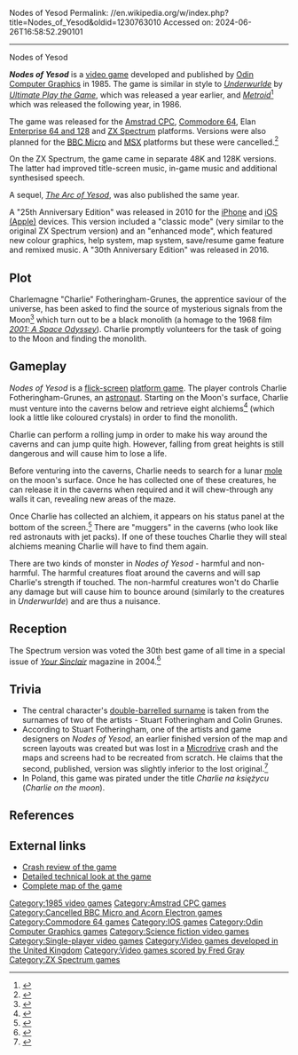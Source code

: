 Nodes of Yesod
Permalink: //en.wikipedia.org/w/index.php?title=Nodes_of_Yesod&oldid=1230763010
Accessed on: 2024-06-26T16:58:52.290101



------
Nodes of Yesod
{{Short description|1985 video game}}
{{Infobox video game
|title =
|image = Nodes of Yesod Cover.jpg
|caption = Cover art
|developer = [[Odin Computer Graphics]]
|publisher = 
|designer = Steve Wetherill, Colin Grunes, Stuart Fotheringham, Paul Salmon, Fred Gray
|engine = 
|released = 1985
|genre = [[Maze game|Maze]]; [[Platform game|Platform]]
|modes = [[Single-player video game|Single-player]]
|platforms = [[ZX Spectrum]], [[Amstrad CPC]], [[Commodore 64]], [[Enterprise 128|Enterprise 64/128]], [[iOS (Apple)]]
}}

'''''Nodes of Yesod''''' is a [[video game]] developed and published by [[Odin Computer Graphics]] in 1985. The game is similar in style to ''[[Underwurlde]]'' by ''[[Ultimate Play the Game]]'', which was released a year earlier, and ''[[Metroid (video game)|Metroid]]''<ref>{{cite web | url = http://www.kotaku.com.au/2015/08/this-week-in-games-the-floodgates-are-opening-we-have-video-games/ | title = This Week In Games: The Floodgates Are Opening, We Have Video Games | first = Mark | last = Serrels | date = August 24, 2015 | accessdate = July 10, 2016 | publisher = [[Kotaku Australia]] | quote = "Sort of like a 2D exploration game ala Metroid, Nodes of Yesod." }}</ref> which was released the following year, in 1986.

The game was released for the [[Amstrad CPC]], [[Commodore 64]], Elan [[Enterprise 128|Enterprise 64 and 128]] and [[ZX Spectrum]] platforms. Versions were also planned for the [[BBC Micro]] and [[MSX]] platforms but these were cancelled.<ref>{{cite web | url = http://www.nvg.ntnu.no/sinclair/industry/publishers/odin_interviews.htm| title = Odin Interview | accessdate = 2007-01-15 }}</ref>

On the ZX Spectrum, the game came in separate 48K and 128K versions. The latter had improved title-screen music, in-game music and additional synthesised speech.

A sequel, ''[[The Arc of Yesod]]'', was also published the same year.

A "25th Anniversary Edition" was released in 2010 for the [[iPhone]] and [[iOS (Apple)]] devices. This version included a "classic mode" (very similar to the original ZX Spectrum version) and an "enhanced mode", which featured new colour graphics, help system, map system, save/resume game feature and remixed music.  A "30th Anniversary Edition" was released in 2016.

==Plot==
Charlemagne "Charlie" Fotheringham-Grunes, the apprentice saviour of the universe, has been asked to find the source of mysterious signals from the Moon<ref>{{Cite web|url=http://www.crashonline.org.uk/19/nodes.htm|title=CRASH 19 - Nodes of Yesod}}</ref> which turn out to be a black monolith (a homage to the 1968 film ''[[2001: A Space Odyssey]]''). Charlie promptly volunteers for the task of going to the Moon and finding the monolith.

==Gameplay==
''Nodes of Yesod'' is a [[flick-screen]] [[platform game]]. The player controls Charlie Fotheringham-Grunes, an [[astronaut]]. Starting on the Moon's surface, Charlie must venture into the caverns below and retrieve eight alchiems<ref>{{Cite web|url=http://www.users.globalnet.co.uk/~jg27paw4/yr17/yr17_39.htm|title = Your Spectrum 17 - Joystick Jury}}</ref> (which look a little like coloured crystals) in order to find the monolith.

Charlie can perform a rolling jump in order to make his way around the caverns and can jump quite high. However, falling from great heights is still dangerous and will cause him to lose a life.

Before venturing into the caverns, Charlie needs to search for a lunar [[mole (animal)|mole]] on the moon's surface. Once he has collected one of these creatures, he can release it in the caverns when required and it will chew-through any walls it can, revealing new areas of the maze.

Once Charlie has collected an alchiem, it appears on his status panel at the bottom of the screen.<ref>{{Cite web|url=http://www.users.globalnet.co.uk/~jg27paw4/yr17/yr17_39.htm|title = Your Spectrum 17 - Joystick Jury}}</ref> There are "muggers" in the caverns (who look like red astronauts with jet packs). If one of these touches Charlie they will steal alchiems meaning Charlie will have to find them again.

There are two kinds of monster in ''Nodes of Yesod'' - harmful and non-harmful. The harmful creatures float around the caverns and will sap Charlie's strength if touched. The non-harmful creatures won't do Charlie any damage but will cause him to bounce around (similarly to the creatures in ''Underwurlde'') and are thus a nuisance.

==Reception==
{{Video game reviews
| award1Pub = Crash
| award1 = Smash!<ref>Game review, Crash issue 19, August 1985, page 12</ref>
}}
The Spectrum version was voted the 30th best game of all time in a special issue of ''[[Your Sinclair]]'' magazine in 2004.<ref>{{cite journal|title=Top 50 Games of All Time|journal=Your Sinclair|date=November 2004|publisher=Imagine Publishing}}</ref>

==Trivia==
*The central character's [[Double-barrelled name|double-barrelled surname]] is taken from the surnames of two of the artists - Stuart Fotheringham and Colin Grunes.
*According to Stuart Fotheringham, one of the artists and game designers on ''Nodes of Yesod'', an earlier finished version of the map and screen layouts was created but was lost in a [[ZX Microdrive|Microdrive]] crash and the maps and screens had to be recreated from scratch. He claims that the second, published, version was slightly inferior to the lost original.<ref>{{cite web | url = http://www.worldofspectrum.org/infoseekid.cgi?id=0003447| title = World of Spectrum entry| accessdate = 2007-01-15 }}</ref>
*In Poland, this game was pirated under the title ''Charlie na księżycu'' (''Charlie on the moon'').

== References ==
{{reflist}}

==External links==
* [http://www.crashonline.org.uk/19/nodes.htm Crash review of the game]
* [http://www.icemark.com/dataformats/nodesofyesod/index.html Detailed technical look at the game]
* [http://maps.speccy.cz/map.php?id=NodesofYesod&sort=0&part=5&ath= Complete map of the game]

[[Category:1985 video games]]
[[Category:Amstrad CPC games]]
[[Category:Cancelled BBC Micro and Acorn Electron games]]
[[Category:Commodore 64 games]]
[[Category:IOS games]]
[[Category:Odin Computer Graphics games]]
[[Category:Science fiction video games]]
[[Category:Single-player video games]]
[[Category:Video games developed in the United Kingdom]]
[[Category:Video games scored by Fred Gray]]
[[Category:ZX Spectrum games]]